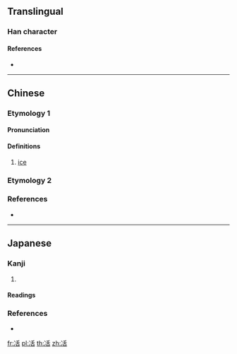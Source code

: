 {{character info/new}}
{{also|活|话}}
==Translingual==

===Han character===
{{Han char|rn=15|rad=冫|as=06|sn=8|four=|canj=IMHJR|ids=⿰冫舌}}

====References====
* {{Han ref|kx=0132.080|hdz=10297.070|uh=34C9|ud=13513}}

----

==Chinese==

===Etymology 1===
{{zh-forms}}

====Pronunciation====
{{zh-pron
|m=huò
|c=gwaat3, gwat3, kut3, wun6, wut6
|h=pfs=
|md=
|mn=
|w=
|mc=
|oc=
|cat=n
}}

====Definitions====
{{zh-hanzi}}

# [[ice]]

===Etymology 2===
{{zh-see|活|v}}

===References===
* {{R:twedu|C00446}}

----

==Japanese==

===Kanji===
{{ja-kanji|grade=|rs=冫06}}

# {{rfdef|lang=ja}}

====Readings====
{{ja-readings
|on=[[かつ]] (katsu), [[がち]] (gachi)
|kun=
}}

===References===
* {{R:Koseki Moji|019490}}

[[fr:㓉]]
[[pl:㓉]]
[[th:㓉]]
[[zh:㓉]]